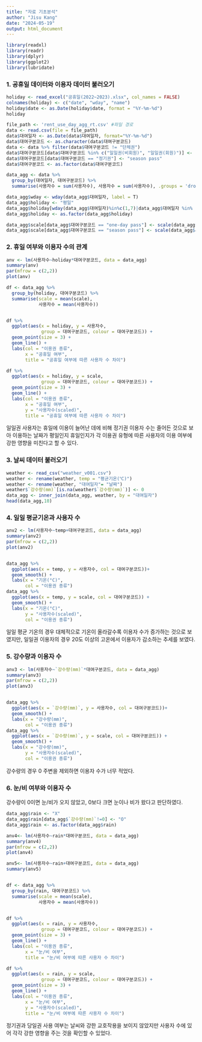 ```yaml
---
title: "자료 기초분석"
author: "Jisu Kang"
date: "2024-05-19"
output: html_document
---
```


```r
library(readxl)
library(readr)
library(dplyr)
library(ggplot2)
library(lubridate)
```

### 1. 공휴일 데이터와 이용자 데이터 불러오기
```r
holiday <- read_excel("공휴일(2022~2023).xlsx", col_names = FALSE)
colnames(holiday) <- c("date", "wday", "name")
holiday$date <- as.Date(holiday$date, format = "%Y-%m-%d")
holiday
```


```r
file_path <- 'rent_use_day_agg_rt.csv' #파일 경로 
data <- read.csv(file = file_path)
data$대여일자 <- as.Date(data$대여일자, format="%Y-%m-%d")
data$대여구분코드 <- as.character(data$대여구분코드)
data <- data %>% filter(data$대여구분코드 != "단체권")
data$대여구분코드[data$대여구분코드 %in% c("일일권(비회원)", "일일권(회원)")] <- "one-day pass"
data$대여구분코드[data$대여구분코드 == "정기권"] <- "season pass"
data$대여구분코드 <- as.factor(data$대여구분코드)

data_agg <- data %>%
  group_by(대여일자, 대여구분코드) %>%
  summarise(사용자수 = sum(사용자수), 사용자수 = sum(사용자수), .groups = 'drop')

data_agg$wday <- wday(data_agg$대여일자, label = T)
data_agg$holiday <- "평일"
data_agg$holiday[wday(data_agg$대여일자)%in%c(1,7)|data_agg$대여일자 %in% holiday$date] <- "휴일"
data_agg$holiday <- as.factor(data_agg$holiday)

data_agg$scale[data_agg$대여구분코드 == "one-day pass"] <- scale(data_agg$사용자수[data_agg$대여구분코드 == "one-day pass"])
data_agg$scale[data_agg$대여구분코드 == "season pass"] <- scale(data_agg$사용자수[data_agg$대여구분코드 == "season pass"])
```

### 2. 휴일 여부와 이용자 수의 관계

```r
anv <- lm(사용자수~holiday*대여구분코드, data = data_agg)
summary(anv)
par(mfrow = c(2,2))
plot(anv)

df <- data_agg %>%
  group_by(holiday, 대여구분코드) %>%
  summarise(scale = mean(scale),
            사용자수 = mean(사용자수)) 


df %>%
  ggplot(aes(x = holiday, y = 사용자수, 
             group = 대여구분코드, colour = 대여구분코드)) +
  geom_point(size = 3) +
  geom_line() +
  labs(col = "이용권 종류", 
       x = "공휴일 여부",
       title = "공휴일 여부에 따른 사용자 수 차이")

df %>%
  ggplot(aes(x = holiday, y = scale, 
             group = 대여구분코드, colour = 대여구분코드)) +
  geom_point(size = 3) +
  geom_line() +
  labs(col = "이용권 종류", 
       x = "공휴일 여부",
       y = "사용자수(scaled)",
       title = "공휴일 여부에 따른 사용자 수 차이")
```


일일권 사용자는 휴일에 이용이 늘어난 데에 비해 정기권 이용자 수는 줄어든 것으로 보아 이용하는 날짜가 평일인지 휴일인지가 각 이용권 유형에 따른 사용자의 이용 여부에 강한 영향을 미친다고 할 수 있다. 


### 3. 날씨 데이터 불러오기
```r
weather <- read_csv("weather_v001.csv")
weather <- rename(weather, temp = "평균기온(℃)")
weather <- rename(weather, "대여일자"= "날짜")
weather$`강수량(mm)`[is.na(weather$`강수량(mm)`)] <- 0
data_agg <- inner_join(data_agg, weather, by = "대여일자")
head(data_agg,10)
```

### 4. 일일 평균기온과 사용자 수
```r
anv2 <- lm(사용자수~temp+대여구분코드, data = data_agg)
summary(anv2)
par(mfrow = c(2,2))
plot(anv2)


data_agg %>%
  ggplot(aes(x = temp, y = 사용자수, col = 대여구분코드))+
  geom_smooth() +
  labs(x = "기온(°C)",
       col = "이용권 종류")
data_agg %>%
  ggplot(aes(x = temp, y = scale, col = 대여구분코드)) +
  geom_smooth() +
  labs(x = "기온(°C)",
       y = "사용자수(scaled)",
       col = "이용권 종류")


```


일일 평균 기온의 경우 대체적으로 기온이 올라갈수록 이용자 수가 증가하는 것으로 보였지만, 일일권 이용자의 경우 20도 이상의 고온에서 이용자가 감소하는 추세를 보였다. 

### 5. 강수량과 이용자 수
```r
anv3 <- lm(사용자수~`강수량(mm)`*대여구분코드, data = data_agg)
summary(anv3)
par(mfrow = c(2,2))
plot(anv3)


data_agg %>%
  ggplot(aes(x = `강수량(mm)`, y = 사용자수, col = 대여구분코드))+
  geom_smooth() +
  labs(x = "강수량(mm)",
       col = "이용권 종류")
data_agg %>%
  ggplot(aes(x = `강수량(mm)`, y = scale, col = 대여구분코드)) +
  geom_smooth() +
  labs(x = "강수량(mm)",
       y = "사용자수(scaled)",
       col = "이용권 종류")


```


강수량의 경우 0 주변을 제외하면 이용자 수가 너무 적었다. 

### 6. 눈/비 여부와 이용자 수 
강수량이 0이면 눈/비가 오지 않았고, 0보다 크면 눈이나 비가 왔다고 판단하였다. 
```r
data_agg$rain <- "X"
data_agg$rain[data_agg$`강수량(mm)`!=0] <- "O"
data_agg$rain <- as.factor(data_agg$rain)

anv4<- lm(사용자수~rain*대여구분코드, data = data_agg)
summary(anv4)
par(mfrow = c(2,2))
plot(anv4)

anv5<- lm(사용자수~rain+대여구분코드, data = data_agg)
summary(anv5)


df <- data_agg %>%
  group_by(rain, 대여구분코드) %>%
  summarise(scale = mean(scale),
            사용자수 = mean(사용자수)) 


df %>%
  ggplot(aes(x = rain, y = 사용자수, 
             group = 대여구분코드, colour = 대여구분코드)) +
  geom_point(size = 3) +
  geom_line() +
  labs(col = "이용권 종류", 
       x = "눈/비 여부",
       title = "눈/비 여부에 따른 사용자 수 차이")

df %>%
  ggplot(aes(x = rain, y = scale, 
             group = 대여구분코드, colour = 대여구분코드)) +
  geom_point(size = 3) +
  geom_line() +
  labs(col = "이용권 종류", 
       x = "눈/비 여부",
       y = "사용자수(scaled)",
       title = "눈/비 여부에 따른 사용자 수 차이")
```


정기권과 당일권 사용 여부는 날씨와 강한 교호작용을 보이지 않았지만 사용자 수에 있어 각각 강한 영향을 주는 것을 확인할 수 있었다. 